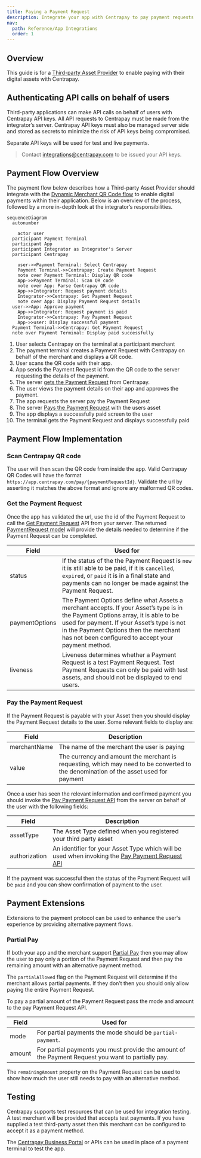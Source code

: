 ```yaml
---
title: Paying a Payment Request
description: Integrate your app with Centrapay to pay payment requests on merchant terminals and POS
nav:
  path: Reference/App Integrations
  order: 1
---
```


## Overview

This guide is for a [Third-party Asset Provider](/guides/integrating-third-party-asset) to enable paying with their
digital assets with Centrapay.

## Authenticating API calls on behalf of users

Third-party applications can make API calls on behalf of users with Centrapay
API keys. All API requests to Centrapay must be made from the integrator’s server.
Centrapay API keys must also be managed server side and stored as secrets to
minimize the risk of API keys being compromised.

Separate API keys will be used for test and live payments.

> Contact integrations@centrapay.com to be issued your API keys.

## Payment Flow Overview

The payment flow below describes how a Third-party Asset Provider should integrate
with the [Dynamic Merchant QR Code flow](/guides/payment-flows#dynamic-merchant-qr-code) to enable digital payments within their
application. Below is an overview of the process, followed by a more in-depth
look at the integrator’s responsibilities.

```mermaid
sequenceDiagram
  autonumber

	actor user
  participant Payment Terminal
  participant App
  participant Integrator as Integrator's Server
  participant Centrapay

	user->>Payment Terminal: Select Centrapay
	Payment Terminal->>Centrapay: Create Payment Request
	note over Payment Terminal: Display QR code
	App->>Payment Terminal: Scan QR code
	note over App: Parse Centrapay QR code
	App->>Integrator: Request payment details
	Integrator->>Centrapay: Get Payment Request
	note over App: Display Payment Request details
  user->>App: Approve payment
	App->>Integrator: Request payment is paid
	Integrator->>Centrapay: Pay Payment Request
	App->>user: Display successful payment
  Payment Terminal->>Centrapay: Get Payment Request
  note over Payment Terminal: Display paid successfully

```

1. User selects Centrapay on the terminal at a participant merchant
2. The payment terminal creates a Payment Request with Centrapay on behalf of the merchant
   and displays a QR code.
3. User scans the QR code with their app.
4. App sends the Payment Request id from the QR code to the server requesting
   the details of the payment.
5. The server [gets the Payment Request](/api/payment-requests#get-a-payment-request)
   from Centrapay.
6. The user views the payment details on their app and approves the payment.
7. The app requests the server pay the Payment Request
8. The server [Pays the Payment Request](/api/payment-requests#pay-a-payment-request)
   with the users asset
9. The app displays a successfully paid screen to the user
10. The terminal gets the Payment Request and displays successfully paid

## Payment Flow Implementation

### Scan Centrapay QR code

The user will then scan the QR code from inside the app. Valid Centrapay QR Codes
will have the format `https://app.centrapay.com/pay/{paymentRequestId}`. Validate
the url by asserting it matches the above format and ignore any malformed QR codes.

### Get the Payment Request

Once the app has validated the url, use the id of the Payment Request to
call the [Get Payment Request](/api/payment-requests#get-a-payment-request)
API from your server. The returned [PaymentRequest model](/api/payment-requests/)
will provide the details needed to determine if the Payment Request can be completed.

| Field          | Used for                                                                                                                                                                                                                                                                        |
| -------------- | ------------------------------------------------------------------------------------------------------------------------------------------------------------------------------------------------------------------------------------------------------------------------------- |
| status         | If the status of the the Payment Request is `new` it is still able to be paid, if it is `cancelled`, `expired`, or `paid` it is in a final state and payments can no longer be made against the Payment Request.                                                                |
| paymentOptions | The Payment Options define what Assets a merchant accepts. If your Asset’s type is in the Payment Options array, it is able to be used for payment. If your Asset’s type is not in the Payment Options then the merchant has not been configured to accept your payment method. |
| liveness       | Liveness determines whether a Payment Request is a test Payment Request. Test Payment Requests can only be paid with test assets, and should not be displayed to end users.                                                                                                     |

### Pay the Payment Request

If the Payment Request is payable with your Asset then you should display the
Payment Request details to the user. Some relevant fields to display are:

| Field        | Description                                                                                                                         |
| ------------ | ----------------------------------------------------------------------------------------------------------------------------------- |
| merchantName | The name of the merchant the user is paying                                                                                         |
| value        | The currency and amount the merchant is requesting, which may need to be converted to the denomination of the asset used for payment|

Once a user has seen the relevant information and confirmed payment you should invoke the
[Pay Payment Request API](/api/payment-requests#pay-a-payment-request)
from the server on behalf of the user with the following fields:

| Field         | Description                                                                                                                                           |
| ------------- | ----------------------------------------------------------------------------------------------------------------------------------------------------- |
| assetType     | The Asset Type defined when you registered your third party asset                                                                                     |
| authorization | An identifier for your Asset Type which will be used when invoking the [Pay Payment Request API](/guides/integrating-third-party-asset/#pay-endpoint) |

If the payment was successful then the status of the Payment Request will be `paid`
and you can show confirmation of payment to the user.

## Payment Extensions

Extensions to the payment protocol can be used to enhance the user's experience
by providing alternative payment flows.

### Partial Pay

If both your app and the merchant support [Partial Pay](/guides/partial-payment-extension/)
then you may allow the user to pay only a portion of the Payment Request and
then pay the remaining amount with an alternative payment method.

The `partialAllowed` flag on the Payment Request will determine if the merchant
allows partial payments. If they don’t then you should only allow paying the entire
Payment Request.

To pay a partial amount of the Payment Request pass the mode and amount to the pay
Payment Request API.

| Field  | Used for                                                                                           |
| ------ | -------------------------------------------------------------------------------------------------- |
| mode   | For partial payments the mode should be `partial-payment`.                                         |
| amount | For partial payments you must provide the amount of the Payment Request you want to partially pay. |

The `remainingAmount` property on the Payment Request can be used to show how much
the user still needs to pay with an alternative method.

## Testing

Centrapay supports test resources that can be used for integration testing. A test
merchant will be provided that accepts test payments. If you have supplied a
test third-party asset then this merchant can be configured to accept it as a
payment method.

The [Centrapay Business Portal](https://app.centrapay.com/business) or APIs can
be used in place of a payment terminal to test the app.
